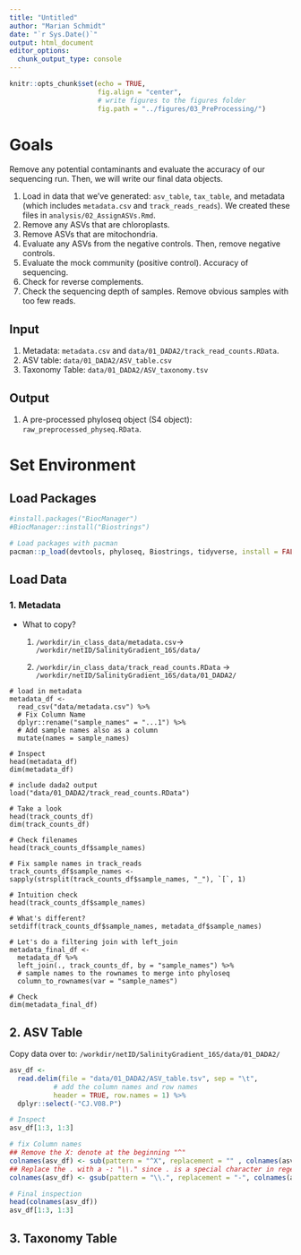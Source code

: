 ```yaml
---
title: "Untitled"
author: "Marian Schmidt"
date: "`r Sys.Date()`"
output: html_document
editor_options: 
  chunk_output_type: console
---
```


```r
knitr::opts_chunk$set(echo = TRUE, 
                      fig.align = "center", 
                      # write figures to the figures folder
                      fig.path = "../figures/03_PreProcessing/")
```


# Goals 

Remove any potential contaminants and evaluate the accuracy of our sequencing run. Then, we will write our final data objects. 

1. Load in data that we've generated: `asv_table`, `tax_table`, and metadata (which includes `metadata.csv` and `track_reads_reads`). We created these files in `analysis/02_AssignASVs.Rmd`.
2. Remove any ASVs that are chloroplasts. 
3. Remove ASVs that are mitochondria. 
4. Evaluate any ASVs from the negative controls. Then, remove negative controls. 
5. Evaluate the mock community (positive control). Accuracy of sequencing. 
6. Check for reverse complements. 
7. Check the sequencing depth of samples. Remove obvious samples with too few reads. 

## Input 

1. Metadata: `metadata.csv` and `data/01_DADA2/track_read_counts.RData`.
2. ASV table: `data/01_DADA2/ASV_table.csv` 
3. Taxonomy Table: `data/01_DADA2/ASV_taxonomy.tsv`

## Output 

1. A pre-processed phyloseq object (S4 object): `raw_preprocessed_physeq.RData`.


# Set Environment 

## Load Packages 
```r
#install.packages("BiocManager")
#BiocManager::install("Biostrings")

# Load packages with pacman
pacman::p_load(devtools, phyloseq, Biostrings, tidyverse, install = FALSE)
```


## Load Data 

### 1. Metadata 

- What to copy? 
  1. `/workdir/in_class_data/metadata.csv`-> `/workdir/netID/SalinityGradient_16S/data/`

  2. `/workdir/in_class_data/track_read_counts.RData` ->  `/workdir/netID/SalinityGradient_16S/data/01_DADA2/`

```load-metadata
# load in metadata
metadata_df <- 
  read_csv("data/metadata.csv") %>%
  # Fix Column Name
  dplyr::rename("sample_names" = "...1") %>%
  # Add sample names also as a column 
  mutate(names = sample_names) 

# Inspect 
head(metadata_df)
dim(metadata_df)

# include dada2 output
load("data/01_DADA2/track_read_counts.RData")

# Take a look
head(track_counts_df)
dim(track_counts_df)

# Check filenames 
head(track_counts_df$sample_names)

# Fix sample names in track_reads 
track_counts_df$sample_names <- sapply(strsplit(track_counts_df$sample_names, "_"), `[`, 1)

# Intuition check 
head(track_counts_df$sample_names)

# What's different? 
setdiff(track_counts_df$sample_names, metadata_df$sample_names)

# Let's do a filtering join with left_join 
metadata_final_df <- 
  metadata_df %>%
  left_join(., track_counts_df, by = "sample_names") %>%
  # sample names to the rownames to merge into phyloseq
  column_to_rownames(var = "sample_names")

# Check 
dim(metadata_final_df)
```

## 2. ASV Table 

Copy data over to: `/workdir/netID/SalinityGradient_16S/data/01_DADA2/`

```r
asv_df <- 
  read.delim(file = "data/01_DADA2/ASV_table.tsv", sep = "\t",
           # add the column names and row names 
           header = TRUE, row.names = 1) %>%
  dplyr::select(-"CJ.V08.P") 

# Inspect 
asv_df[1:3, 1:3]

# fix Column names 
## Remove the X: denote at the beginning "^"
colnames(asv_df) <- sub(pattern = "^X", replacement = "" , colnames(asv_df))
## Replace the . with a -: "\\." since . is a special character in regex
colnames(asv_df) <- gsub(pattern = "\\.", replacement = "-", colnames(asv_df))

# Final inspection 
head(colnames(asv_df))
asv_df[1:3, 1:3]
```

## 3. Taxonomy Table

```r

```



